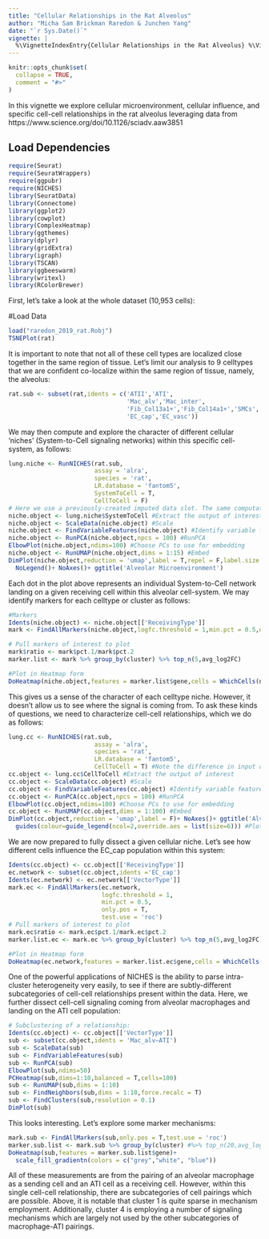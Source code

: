 ```yaml
---
title: "Cellular Relationships in the Rat Alveolus"
author: "Micha Sam Brickman Raredon & Junchen Yang"
date: "`r Sys.Date()`"
vignette: |
  %\VignetteIndexEntry{Cellular Relationships in the Rat Alveolus} %\VignetteEngine{knitr::rmarkdown} %\VignetteEncoding{UTF-8}
---
```


```r
knitr::opts_chunk$set(
  collapse = TRUE,
  comment = "#>"
)
```

In this vignette we explore cellular microenvironment, cellular influence, and specific cell-cell relationships in the rat alveolus leveraging data from https://www.science.org/doi/10.1126/sciadv.aaw3851

## Load Dependencies
```r
require(Seurat)
require(SeuratWrappers)
require(ggpubr)
require(NICHES)
library(SeuratData)
library(Connectome)
library(ggplot2)
library(cowplot)
library(ComplexHeatmap)
library(ggthemes)
library(dplyr)
library(gridExtra)
library(igraph)
library(TSCAN)
library(ggbeeswarm)
library(writexl)
library(RColorBrewer)
```

First, let's take a look at the whole dataset (10,953 cells):

#Load Data
```r
load("raredon_2019_rat.Robj")
TSNEPlot(rat)
```

It is important to note that not all of these cell types are localized close together in the same region of tissue. Let's limit our analysis to 9 celltypes that we are confident co-localize within the same region of tissue, namely, the alveolus:

```r
rat.sub <- subset(rat,idents = c('ATII','ATI',
                                 'Mac_alv','Mac_inter',
                                 'Fib_Col13a1+','Fib_Col14a1+','SMCs',
                                 'EC_cap','EC_vasc'))
```

We may then compute and explore the character of different cellular 'niches' (System-to-Cell signaling networks) within this specific cell-system, as follows:

```r
lung.niche <- RunNICHES(rat.sub,
                        assay = 'alra',
                        species = 'rat',
                        LR.database = 'fantom5',
                        SystemToCell = T,
                        CellToCell = F) 
# Here we use a previously-created imputed data slot. The same computation may be performed on any data slot including standard log-normalized RNA values.
niche.object <- lung.niche$SystemToCell #Extract the output of interest
niche.object <- ScaleData(niche.object) #Scale
niche.object <- FindVariableFeatures(niche.object) #Identify variable features
niche.object <- RunPCA(niche.object,npcs = 100) #RunPCA
ElbowPlot(niche.object,ndims=100) #Choose PCs to use for embedding
niche.object <- RunUMAP(niche.object,dims = 1:15) #Embed
DimPlot(niche.object,reduction = 'umap',label = T,repel = F,label.size = 6)+ 
  NoLegend()+ NoAxes()+ ggtitle('Alveolar Microenvironment')
```


Each dot in the plot above represents an individual System-to-Cell network landing on a given receiving cell within this alveolar cell-system. We may identify markers for each celltype or cluster as follows:

```r
#Markers
Idents(niche.object) <- niche.object[['ReceivingType']]
mark <- FindAllMarkers(niche.object,logfc.threshold = 1,min.pct = 0.5,only.pos = T,test.use = 'roc')

# Pull markers of interest to plot
mark$ratio <- mark$pct.1/mark$pct.2
marker.list <- mark %>% group_by(cluster) %>% top_n(5,avg_log2FC)

#Plot in Heatmap form
DoHeatmap(niche.object,features = marker.list$gene,cells = WhichCells(niche.object,downsample = 100))

```


This gives us a sense of the character of each celltype niche. However, it doesn't allow us to see where the signal is coming from. To ask these kinds of questions, we need to characterize cell-cell relationships, which we do as follows:

```r
lung.cc <- RunNICHES(rat.sub,
                        assay = 'alra',
                        species = 'rat',
                        LR.database = 'fantom5',
                        CellToCell = T) #Note the difference in input arguments here
cc.object <- lung.cc$CellToCell #Extract the output of interest
cc.object <- ScaleData(cc.object) #Scale
cc.object <- FindVariableFeatures(cc.object) #Identify variable features
cc.object <- RunPCA(cc.object,npcs = 100) #RunPCA
ElbowPlot(cc.object,ndims=100) #Choose PCs to use for embedding
cc.object <- RunUMAP(cc.object,dims = 1:100) #Embed
DimPlot(cc.object,reduction = 'umap',label = F)+ NoAxes()+ ggtitle('Alveolar Cell-Cell Signaling')+
  guides(colour=guide_legend(ncol=2,override.aes = list(size=6))) #Plot
```

We are now prepared to fully dissect a given cellular niche. Let's see how different cells influence the EC_cap population within this system:

```r
Idents(cc.object) <- cc.object[['ReceivingType']]
ec.network <- subset(cc.object,idents ='EC_cap')
Idents(ec.network) <- ec.network[['VectorType']]
mark.ec <- FindAllMarkers(ec.network,
                          logfc.threshold = 1,
                          min.pct = 0.5,
                          only.pos = T,
                          test.use = 'roc')
# Pull markers of interest to plot
mark.ec$ratio <- mark.ec$pct.1/mark.ec$pct.2
marker.list.ec <- mark.ec %>% group_by(cluster) %>% top_n(5,avg_log2FC)

#Plot in Heatmap form
DoHeatmap(ec.network,features = marker.list.ec$gene,cells = WhichCells(ec.network,downsample = 100))
```

One of the powerful applications of NICHES is the ability to parse intra-cluster heterogeneity very easily, to see if there are subtly-different subcategories of cell-cell relationships present within the data. Here, we further dissect cell-cell signaling coming from alveolar macrophages and landing on the ATI cell population:

```r
# Subclustering of a relationship:
Idents(cc.object) <- cc.object[['VectorType']]
sub <- subset(cc.object,idents = 'Mac_alv—ATI')
sub <- ScaleData(sub)
sub <- FindVariableFeatures(sub)
sub <- RunPCA(sub)
ElbowPlot(sub,ndims=50)
PCHeatmap(sub,dims=1:10,balanced = T,cells=100)
sub <- RunUMAP(sub,dims = 1:10)
sub <- FindNeighbors(sub,dims = 1:10,force.recalc = T)
sub <- FindClusters(sub,resolution = 0.1)
DimPlot(sub)
```

This looks interesting. Let's explore some marker mechanisms:

```r
mark.sub <- FindAllMarkers(sub,only.pos = T,test.use = 'roc')
marker.sub.list <- mark.sub %>% group_by(cluster) #%>% top_n(20,avg_log2FC)
DoHeatmap(sub,features = marker.sub.list$gene)+
  scale_fill_gradientn(colors = c("grey","white", "blue"))
```

All of these measurements are from the pairing of an alveolar macrophage as a sending cell and an ATI cell as a receiving cell. However, within this single cell-cell relationship, there are subcategories of cell pairings which are possible.  Above, it is notable that cluster 1 is quite sparse in mechanism employment. Additionally, cluster 4 is employing a number of signaling mechanisms which are largely not used by the other subcategories of macrophage-ATI pairings.
